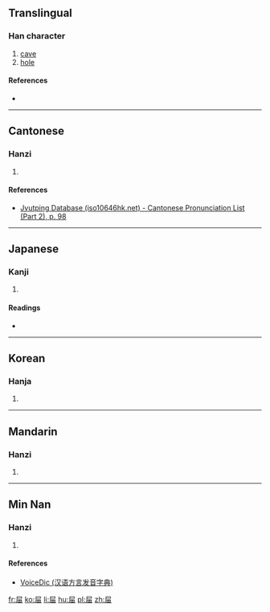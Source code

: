 ==Translingual==

===Han character===
{{Han char|rn=44|rad=尸|as=05|sn=8|four=7726<sub>7</sub>|canj=尸田 (SW)|ids=⿸[[尸]][[田]]}}

# [[cave]]
# [[hole]]

====References====
* {{Han ref|kx=0301.060|dkj=07668|dj=0597.130|hdz=20969.040|uh=5C47|ud=23623|bh=CC5A|bd=52314}}

----

==Cantonese==

===Hanzi===
{{yue-hanzi|jyut=[[tin4]]|y=tin4}}

# {{defn|lang=yue|sort=尸05}}

====References====
*[http://www.iso10646hk.net/jp/document/download.jsp Jyutping Database (iso10646hk.net) - Cantonese Pronunciation List (Part 2), p. 98]

----

==Japanese==

===Kanji===
{{ja-kanji|grade=|rs=尸05}}

# {{defn|lang=ja|sort=尸05}}

====Readings====
* {{ja-readings|on=[[てん]] (ten), [[でん]] (den)|kun=[[あな]] (ana)}}

----

==Korean==

===Hanja===
{{ko-hanja|hangeul=전|rv=jeon|mr=chŏn|y=cen}}

# {{defn|lang=ko|sort=尸05}}

----

==Mandarin==

===Hanzi===
{{cmn-hanzi|pin=[[tián]] ([[tian2]])|wg=t'ien<sup>2</sup>}}

# {{defn|lang=cmn|sort=尸05}}

----

==Min Nan==

===Hanzi===
{{nan-hanzi|tlpa=[[tiân]] (tian<sup>5</sup>)|gd=dian<sup>2</sup>}}

# {{defn|lang=nan|sort=尸05}}

====References====
*[http://cn.voicedic.com VoiceDic (汉语方言发音字典)]

[[fr:屇]]
[[ko:屇]]
[[li:屇]]
[[hu:屇]]
[[pl:屇]]
[[zh:屇]]